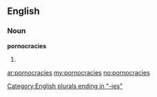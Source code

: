 ==English==

===Noun===
'''pornocracies'''

# {{plural of|[[pornocracy]]}}

[[Category:English plurals ending in "-ies"]]

[[ar:pornocracies]]
[[my:pornocracies]]
[[no:pornocracies]]